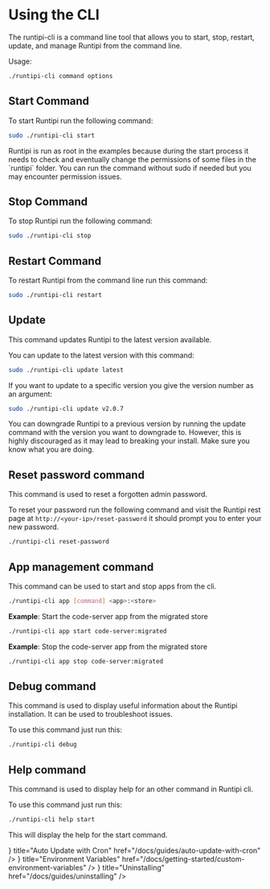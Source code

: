 
# Using the CLI

The runtipi-cli is a command line tool that allows you to start, stop, restart, update, and manage Runtipi from the command line.

Usage:

```bash
./runtipi-cli command options
```

## Start Command

To start Runtipi run the following command:

```bash
sudo ./runtipi-cli start
```

<Callout type="info">
  Runtipi is run as root in the examples because during the start process it
  needs to check and eventually change the permissions of some files in the
  `runtipi` folder. You can run the command without sudo if needed but you may
  encounter permission issues.
</Callout>

## Stop Command

To stop Runtipi run the following command:

```bash
sudo ./runtipi-cli stop
```

## Restart Command

To restart Runtipi from the command line run this command:

```bash
sudo ./runtipi-cli restart
```

## Update

This command updates Runtipi to the latest version available.

You can update to the latest version with this command:

```bash
sudo ./runtipi-cli update latest
```

If you want to update to a specific version you give the version number as an argument:

```bash
sudo ./runtipi-cli update v2.0.7
```

<Callout type="warning">
  You can downgrade Runtipi to a previous version by running the update command
  with the version you want to downgrade to. However, this is highly discouraged
  as it may lead to breaking your install. Make sure you know what you are
  doing.
</Callout>

## Reset password command

This command is used to reset a forgotten admin password.

To reset your password run the following command and visit the Runtipi rest page at `http://<your-ip>/reset-password`
it should prompt you to enter your new password.

```bash
./runtipi-cli reset-password
```

## App management command

This command can be used to start and stop apps from the cli.

```bash
./runtipi-cli app [command] <app>:<store>
```

**Example**: Start the code-server app from the migrated store

```bash
./runtipi-cli app start code-server:migrated
```

**Example**: Stop the code-server app from the migrated store

```bash
./runtipi-cli app stop code-server:migrated
```

## Debug command

This command is used to display useful information about the Runtipi installation. It can be used to troubleshoot issues.

To use this command just run this:

```bash
./runtipi-cli debug
```

## Help command

This command is used to display help for an other command in Runtipi cli.

To use this command just run this:

```bash
./runtipi-cli help start
```

This will display the help for the start command.


<Cards>
  <Cards.Card
    icon={<ArrowPathIcon />}
    title="Auto Update with Cron"
    href="/docs/guides/auto-update-with-cron"
  />
  <Cards.Card
    icon={<WrenchIcon />}
    title="Environment Variables"
    href="/docs/getting-started/custom-environment-variables"
  />
  <Cards.Card
    icon={<ShieldExclamationIcon />}
    title="Uninstalling"
    href="/docs/guides/uninstalling"
  />
</Cards>
